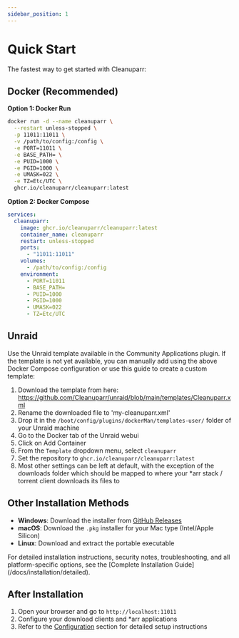 ```yaml
---
sidebar_position: 1
---
```



# Quick Start

<div className={styles.documentationPage}>

The fastest way to get started with Cleanuparr:

## Docker (Recommended)

**Option 1: Docker Run**
```bash
docker run -d --name cleanuparr \
  --restart unless-stopped \
  -p 11011:11011 \
  -v /path/to/config:/config \
  -e PORT=11011 \
  -e BASE_PATH= \
  -e PUID=1000 \
  -e PGID=1000 \
  -e UMASK=022 \
  -e TZ=Etc/UTC \
  ghcr.io/cleanuparr/cleanuparr:latest
```

**Option 2: Docker Compose**
```yaml
services:
  cleanuparr:
    image: ghcr.io/cleanuparr/cleanuparr:latest
    container_name: cleanuparr
    restart: unless-stopped
    ports:
      - "11011:11011"
    volumes:
      - /path/to/config:/config
    environment:
      - PORT=11011
      - BASE_PATH=
      - PUID=1000
      - PGID=1000
      - UMASK=022
      - TZ=Etc/UTC
```

## Unraid

Use the Unraid template available in the Community Applications plugin. If the template is not yet available, you can manually add using the above Docker Compose configuration or use this guide to create a custom template:

1. Download the template from here: https://github.com/Cleanuparr/unraid/blob/main/templates/Cleanuparr.xml
2. Rename the downloaded file to 'my-cleanuparr.xml'
3. Drop it in the `/boot/config/plugins/dockerMan/templates-user/` folder of your Unraid machine
4. Go to the Docker tab of the Unraid webui
5. Click on Add Container
6. From the `Template` dropdown menu, select `cleanuparr`
7. Set the repository to `ghcr.io/cleanuparr/cleanuparr:latest`
8. Most other settings can be left at default, with the exception of the downloads folder which should be mapped to where your *arr stack / torrent client downloads its files to


## Other Installation Methods

- **Windows**: Download the installer from [GitHub Releases](https://github.com/Cleanuparr/Cleanuparr/releases)
- **macOS**: Download the `.pkg` installer for your Mac type (Intel/Apple Silicon)
- **Linux**: Download and extract the portable executable

<Note>
For detailed installation instructions, security notes, troubleshooting, and all platform-specific options, see the [Complete Installation Guide](/docs/installation/detailed).
</Note>

## After Installation

1. Open your browser and go to `http://localhost:11011`
2. Configure your download clients and *arr applications
3. Refer to the [Configuration](/docs/category/configuration) section for detailed setup instructions

</div> 